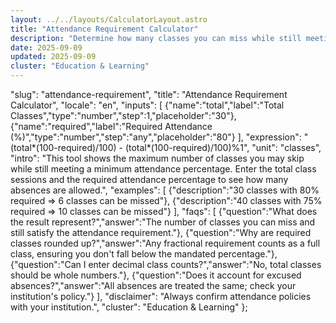 ```yaml
---
layout: ../../layouts/CalculatorLayout.astro
title: "Attendance Requirement Calculator"
description: "Determine how many classes you can miss while still meeting attendance rules."
date: 2025-09-09
updated: 2025-09-09
cluster: "Education & Learning"
---
```


  "slug": "attendance-requirement",
  "title": "Attendance Requirement Calculator",
  "locale": "en",
  "inputs": [
    {"name":"total","label":"Total Classes","type":"number","step":1,"placeholder":"30"},
    {"name":"required","label":"Required Attendance (%)","type":"number","step":"any","placeholder":"80"}
  ],
  "expression": "(total*(100-required)/100) - (total*(100-required)/100)%1",
  "unit": "classes",
  "intro": "This tool shows the maximum number of classes you may skip while still meeting a minimum attendance percentage. Enter the total class sessions and the required attendance percentage to see how many absences are allowed.",
  "examples": [
    {"description":"30 classes with 80% required ⇒ 6 classes can be missed"},
    {"description":"40 classes with 75% required ⇒ 10 classes can be missed"}
  ],
  "faqs": [
    {"question":"What does the result represent?","answer":"The number of classes you can miss and still satisfy the attendance requirement."},
    {"question":"Why are required classes rounded up?","answer":"Any fractional requirement counts as a full class, ensuring you don't fall below the mandated percentage."},
    {"question":"Can I enter decimal class counts?","answer":"No, total classes should be whole numbers."},
    {"question":"Does it account for excused absences?","answer":"All absences are treated the same; check your institution's policy."}
  ],
  "disclaimer": "Always confirm attendance policies with your institution.",
  "cluster": "Education & Learning"
};

<Calculator schema={schema} />

